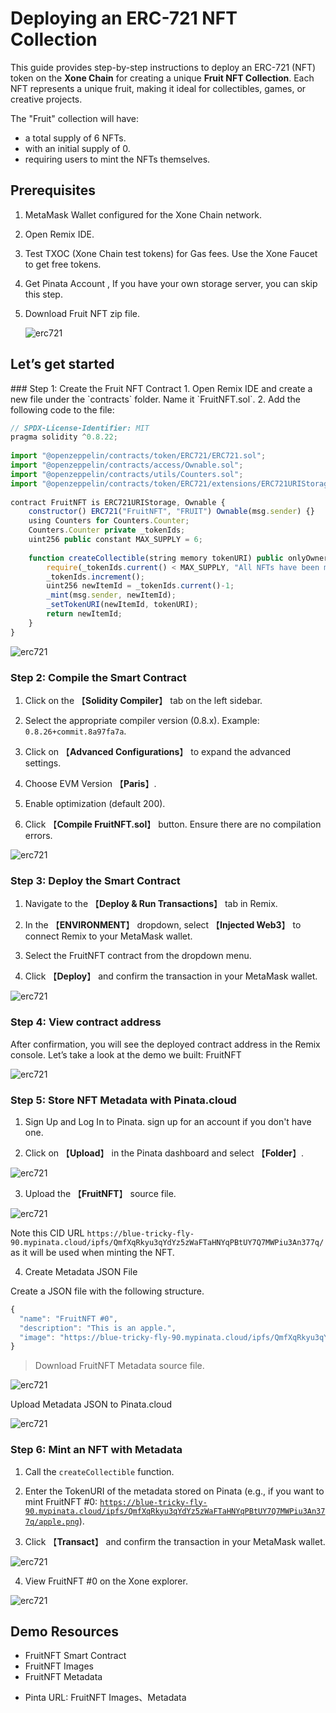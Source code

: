 
# Deploying an ERC-721 NFT Collection

This guide provides step-by-step instructions to deploy an ERC-721 (NFT) token on the **Xone Chain** for creating a unique **Fruit NFT Collection**. Each NFT represents a unique fruit, making it ideal for collectibles, games, or creative projects.

The "Fruit" collection will have:

- a total supply of 6 NFTs.
- with an initial supply of 0.
- requiring users to mint the NFTs themselves.

## Prerequisites

1. <Link className='text-primaryHue' isExternal showAnchorIcon href="https://metamask.io/">MetaMask Wallet</Link> configured for the Xone Chain network.
2. Open <Link className='text-primaryHue' isExternal showAnchorIcon href="https://remix.ethereum.org">Remix IDE</Link>.
3. Test TXOC (Xone Chain test tokens) for Gas fees. Use the <Link className='text-primaryHue' isExternal showAnchorIcon href="https://faucet.xone.plus/">Xone Faucet</Link> to get free tokens.
4. Get <Link className='text-primaryHue' isExternal showAnchorIcon href="https://www.pinata.cloud/">Pinata</Link> Account , If you have your own storage server, you can skip this step.
5. Download <Link className='text-primaryHue' isExternal showAnchorIcon href="https://github.com/huione-labs/docs/blob/main/public/zip/fruit.zip">Fruit</Link> NFT zip file.

   ![erc721](public/images/fruit_collection.png)

## Let’s get started
<Steps>
### Step 1: Create the Fruit NFT Contract
1. Open Remix IDE and create a new file under the `contracts` folder. Name it `FruitNFT.sol`.
2. Add the following code to the file:

``` js copy showLineNumbers filename="FruitNFT.sol"
// SPDX-License-Identifier: MIT
pragma solidity ^0.8.22;
 
import "@openzeppelin/contracts/token/ERC721/ERC721.sol";
import "@openzeppelin/contracts/access/Ownable.sol";
import "@openzeppelin/contracts/utils/Counters.sol";
import "@openzeppelin/contracts/token/ERC721/extensions/ERC721URIStorage.sol";
 
contract FruitNFT is ERC721URIStorage, Ownable {
    constructor() ERC721("FruitNFT", "FRUIT") Ownable(msg.sender) {}
    using Counters for Counters.Counter;
    Counters.Counter private _tokenIds;
    uint256 public constant MAX_SUPPLY = 6;
 
    function createCollectible(string memory tokenURI) public onlyOwner returns (uint256) {
        require(_tokenIds.current() < MAX_SUPPLY, "All NFTs have been minted");
        _tokenIds.increment();
        uint256 newItemId = _tokenIds.current()-1;
        _mint(msg.sender, newItemId);
        _setTokenURI(newItemId, tokenURI);
        return newItemId;
    }
}

```
   ![erc721](public/images/erc721_0.png)

### Step 2: Compile the Smart Contract

1. Click on the 【**Solidity Compiler**】 tab on the left sidebar.

2. Select the appropriate compiler version (0.8.x). Example: `0.8.26+commit.8a97fa7a`.

3. Click on 【**Advanced Configurations**】 to expand the advanced settings.

4. Choose EVM Version 【**Paris**】.

5. Enable optimization (default 200).

6. Click 【**Compile FruitNFT.sol**】 button. Ensure there are no compilation errors.

![erc721](public/images/erc721_1.png)

### Step 3: Deploy the Smart Contract

1. Navigate to the 【**Deploy & Run Transactions**】 tab in Remix.

2. In the 【**ENVIRONMENT**】 dropdown, select 【**Injected Web3**】 to connect Remix to your MetaMask wallet.

3. Select the FruitNFT contract from the dropdown menu.

4. Click 【**Deploy**】 and confirm the transaction in your MetaMask wallet.

![erc721](public/images/erc721_2.png)

### Step 4: View contract address

After confirmation, you will see the deployed contract address in the Remix console. Let’s take a look at the demo we built: <Link className='text-primaryHue' isExternal showAnchorIcon href="https://testnet.xscscan.com/token/0x7e2484104F9648Aa233d85d57A2bD0f0Fa82413E">FruitNFT</Link>


![erc721](public/images/erc721_3.png)

### Step 5: Store NFT Metadata with Pinata.cloud

1. Sign Up and Log In to <Link className='text-primaryHue' isExternal showAnchorIcon href="https://www.pinata.cloud/">Pinata</Link>. sign up for an account if you don't have one.


2. Click on 【**Upload**】 in the Pinata dashboard and select 【**Folder**】.

![erc721](public/images/erc721_4.png)

3. Upload the 【**FruitNFT**】 source file.

![erc721](public/images/erc721_5.png)

<Callout emoji="💡">
  Note this CID URL <Code color="default">https://blue-tricky-fly-90.mypinata.cloud/ipfs/QmfXqRkyu3qYdYz5zWaFTaHNYqPBtUY7Q7MWPiu3An377q/</Code> as it will be used when minting the NFT.
</Callout>

4. Create Metadata JSON File

Create a JSON file with the following structure.

``` js showLineNumbers copy filename="example.sol"
{
  "name": "FruitNFT #0",
  "description": "This is an apple.",
  "image": "https://blue-tricky-fly-90.mypinata.cloud/ipfs/QmfXqRkyu3qYdYz5zWaFTaHNYqPBtUY7Q7MWPiu3An377q/apple.png"
}
```

>  Download <Link className='text-primaryHue' isExternal showAnchorIcon href="https://github.com/huione-labs/docs/blob/main/public/images/zip/FruitNFT_metadata.zip">FruitNFT</Link> Metadata source file.

![erc721](public/images/erc721_6.png)

Upload Metadata JSON to Pinata.cloud

![erc721](public/images/erc721_7.png)

### Step 6: Mint an NFT with Metadata

1. Call the <Code color="default">createCollectible</Code> function.

2. Enter the TokenURI of the metadata stored on Pinata (e.g., if you want to mint FruitNFT #0: <Code color="default">https://blue-tricky-fly-90.mypinata.cloud/ipfs/QmfXqRkyu3qYdYz5zWaFTaHNYqPBtUY7Q7MWPiu3An377q/apple.png</Code>).

3. Click 【**Transact**】 and confirm the transaction in your MetaMask wallet.

![erc721](public/images/erc721_8.png)

4. View <Link className='text-primaryHue' isExternal showAnchorIcon href="https://testnet.xscscan.com/token/0x7e2484104F9648Aa233d85d57A2bD0f0Fa82413E/instance/0">FruitNFT #0</Link> on the Xone explorer.

![erc721](public/images/erc721_9.png)

</Steps>

## Demo Resources

- <Link className='text-primaryHue' isExternal showAnchorIcon href="https://testnet.xscscan.com/token/0x7e2484104F9648Aa233d85d57A2bD0f0Fa82413E">FruitNFT Smart Contract</Link>

- <Link className='text-primaryHue' isExternal showAnchorIcon href="https://github.com/huione-labs/docs/blob/main/public/zip/fruit.zip">FruitNFT Images</Link>

- <Link className='text-primaryHue' isExternal showAnchorIcon href="https://github.com/huione-labs/docs/blob/main/public/zip/FruitNFT_metadata.zip">FruitNFT Metadata</Link>

- Pinta URL: <Link className='text-primaryHue' isExternal showAnchorIcon href="https://blue-tricky-fly-90.mypinata.cloud/ipfs/QmfXqRkyu3qYdYz5zWaFTaHNYqPBtUY7Q7MWPiu3An377q/">FruitNFT Images</Link>、<Link className='text-primaryHue' isExternal showAnchorIcon href="https://blue-tricky-fly-90.mypinata.cloud/ipfs/QmZDGYkpsuegPP6Vy4ntrnZvAEVaXS3fPDY4KPzxq7JeEe/">Metadata</Link>
